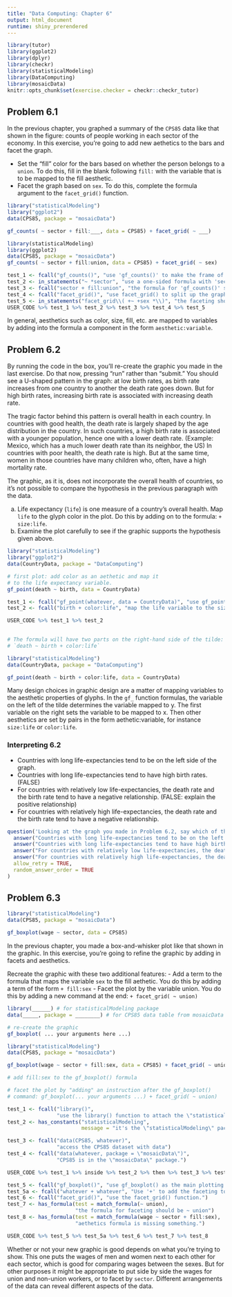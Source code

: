 ```yaml
---
title: "Data Computing: Chapter 6"
output: html_document
runtime: shiny_prerendered
---
```


```r
library(tutor)
library(ggplot2)
library(dplyr)
library(checkr)
library(statisticalModeling)
library(DataComputing)
library(mosaicData)
knitr::opts_chunk$set(exercise.checker = checkr::checkr_tutor)
```

## Problem 6.1

In the previous chapter, you graphed a summary of the `CPS85` data like that shown in the figure: counts of people working in each sector of the economy. In this exercise, you're going to add new aethetics to the bars and facet the graph.

- Set the "fill" color for the bars based on whether the person belongs to a `union`. To do this, fill in the blank following `fill:` with the variable that is to be mapped to the fill aesthetic.
- Facet the graph based on `sex`. To do this, complete the formula argument to the `facet_grid()` function.

```r
library("statisticalModeling")
library("ggplot2")
data(CPS85, package = "mosaicData")

gf_counts( ~ sector + fill:___, data = CPS85) + facet_grid( ~ ___)
```

```r
library(statisticalModeling)
library(ggplot2)
data(CPS85, package = "mosaicData")
gf_counts( ~ sector + fill:union, data = CPS85) + facet_grid( ~ sex)
```

```r
test_1 <- fcall("gf_counts()", "use 'gf_counts()' to make the frame of the plot.")
test_2 <- in_statements("~ *sector", "use a one-sided formula with 'sector' on the right hand side of the tilde.", regex = TRUE)
test_3 <- fcall("sector + fill:union", "the formula for 'gf_counts()' should include an aesthetic 'fill:' which should be mapped to 'union'.")
test_4 <- fcall("facet_grid()", "use facet_grid() to split up the graph into facets.")
test_5 <- in_statements("facet_grid\\( +~ +sex *\\)", "the faceting should be done by sex; use a one-sided formula with sex on the right hand side.", regex = TRUE)
USER_CODE %>% test_1 %>% test_2 %>% test_3 %>% test_4 %>% test_5
```

In general, aesthetics such as color, size, fill, etc. are mapped to variables by adding into the formula a component in the form `aesthetic:variable`.

## Problem 6.2

By running the code in the box, you'll re-create the graphic you made in the last exercise. Do that now, pressing "run" rather than "submit." You should see a U-shaped pattern in the graph: at low birth rates, as birth rate increases from one country to another the death rate goes down. But for high birth rates, increasing birth rate is associated with increasing death rate.

The tragic factor behind this pattern is overall health in each country. In countries with good health, the death rate is largely shaped by the age distribution in the country. In such countries, a high birth rate is associated with a younger population, hence one with a lower death rate. (Example: Mexico, which has a much lower death rate than its neighbor, the US) In countries with poor health, the death rate is high. But at the same time, women in those countries have many children who, often, have a high mortality rate.

The graphic, as it is, does not incorporate the overall health of countries, so it's not possible to compare the hypothesis in the previous paragraph with the data.

a. Life expectancy (`life`) is one measure of a country's overall health. Map `life` to the glyph color in the plot. Do this by adding on to the formula: `+ size:life`.
b. Examine the plot carefully to see if the graphic supports the hypothesis given above.

```r
library("statisticalModeling")
library("ggplot2")
data(CountryData, package = "DataComputing")

# first plot: add color as an aethetic and map it
# to the life expectancy variable.
gf_point(death ~ birth, data = CountryData)
```


```r
test_1 <- fcall("gf_point(whatever, data = CountryData)", "use gf_point() for the body of the plot")
test_2 <- fcall("birth + color:life", "map the life variable to the size aesthetic by adding on to the formula the term '+ color:life'.")

USER_CODE %>% test_1 %>% test_2
                
```

```r
# The formula will have two parts on the right-hand side of the tilde: 
# `death ~ birth + color:life`
```

```r
library("statisticalModeling")
data(CountryData, package = "DataComputing")

gf_point(death ~ birth + color:life, data = CountryData)
```

Many design choices in graphic design are a matter of mapping variables to the aesthetic properties of glyphs.  In the `gf_` function formulas, the variable on the left of the tilde determines the variable mapped to y. The first variable on the right sets the variable to be mapped to x. Then other aesthetics are set by pairs in the form aethetic:variable, for instance `size:life` or `color:life`.

### Interpreting 6.2



- Countries with long life-expectancies tend to be on the left side of the graph.
- Countries with long life-expectancies tend to have high birth rates. (FALSE)
- For countries with relatively low life-expectancies, the death rate and the birth rate tend to have a negative relationship. (FALSE: explain the positive relationship)
- For countries with relatively high life-expectancies, the death rate and the birth rate tend to have a negative relationship.

```r
question('Looking at the graph you made in Problem 6.2, say which of the following statements are true.',
  answer("Countries with long life-expectancies tend to be on the left side of the graph.", correct = TRUE),
  answer("Countries with long life-expectancies tend to have high birth rates.", message = "☛  The x-axis is the birth rate. Countries on the right side of the graph have high birth rates. But those are the countries with short life expectancies as indicated by the dark color."),
  answer("For countries with relatively low life-expectancies, the death rate and the birth rate tend to have a negative relationship.", message = "☛ The low life-expectancy countries are drawn in a dark color. The overall pattern among the dark points is that death rate goes up with birth rate: a positive relationship."),
  answer("For countries with relatively high life-expectancies, the death rate and the birth rate tend to have a negative relationship.", correct = TRUE),
  allow_retry = TRUE,
  random_answer_order = TRUE
)
```

## Problem 6.3

```r
library("statisticalModeling")
data(CPS85, package = "mosaicData")
```

```r
gf_boxplot(wage ~ sector, data = CPS85)
```

In the previous chapter, you made a box-and-whisker plot like that shown in the graphic. In this exercise, you're going to refine the graphic by adding in facets and aesthetics.

Recreate the graphic with these two additional features:
- Add a term to the formula that maps the variable `sex` to the fill aethetic. You do this by adding a term of the form `+ fill:sex`
- Facet the plot by the variable union. You do this by adding a new command at the end: `+ facet_grid( ~ union)`

```r
library(______) # for statisticalModeling package
data(_____, package = ________) # for CPS85 data table from mosaicData package

# re-create the graphic
gf_boxplot( ... your arguments here ...)
```

```r
library("statisticalModeling")
data(CPS85, package = "mosaicData")

gf_boxplot(wage ~ sector + fill:sex, data = CPS85) + facet_grid( ~ union)
```

```r
# add fill:sex to the gf_boxplot() formula
```

```r
# facet the plot by "adding" an instruction after the gf_boxplot()
# command: gf_boxplot(... your arguments ...) + facet_grid( ~ union)
```

```r
test_1 <- fcall("library()", 
                "use the library() function to attach the \"statisticalModeling\" package.")
test_2 <- has_constants("statisticalModeling", 
                        message = "it's the \"statisticalModeling\" package you want to attach with library().")

test_3 <- fcall("data(CPS85, whatever)", 
                "access the CPS85 dataset with data")
test_4 <- fcall("data(whatever, package = \"mosaicData\")", 
                "CPS85 is in the \"mosaicData\" package.")

USER_CODE %>% test_1 %>% inside %>% test_2 %>% then %>% test_3 %>% test_4

test_5 <- fcall("gf_boxplot()", "use gf_boxplot() as the main plotting function.")
test_5a <- fcall("whatever + whatever", "Use '+' to add the faceting to the boxplot.")
test_6 <- fcall("facet_grid()", "use the facet_grid() function.")
test_7 <- has_formula(test = match_formula(~ union), 
                      "the formula for faceting should be ~ union")
test_8 <- has_formula(test = match_formula(wage ~ sector + fill:sex),
                      "aethetics formula is missing something.")

USER_CODE %>% test_5 %>% test_5a %>% test_6 %>% test_7 %>% test_8
```

Whether or not your new graphic is good depends on what you're trying to show. This one puts the wages of men and women next to each other for each sector, which is good for comparing wages between the sexes. But for other purposes it might be appropriate to put side by side the wages for union and non-union workers, or to facet by `sector`. Different arrangements of the data can reveal different aspects of the data.











